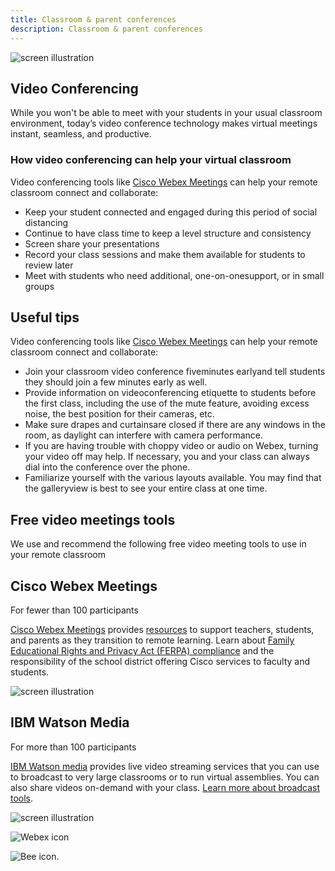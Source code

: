 ```yaml
---
title: Classroom & parent conferences
description: Classroom & parent conferences
---
```


<Row className="title-with-text">
  <Column colMd={2} colLg={3}>

![screen illustration](images/conferences-contenttop.png)

  </Column>
  <Column colMd={6} colLg={8}>

## Video Conferencing

While you won't be able to meet with your students in your usual classroom environment, today’s video conference technology makes virtual meetings instant, seamless, and productive.

### How video conferencing can help your virtual classroom

Video conferencing tools like [Cisco Webex Meetings](https://www.webex.com/webexremoteedu.html) can help your remote classroom connect and collaborate:

<ul>
<li>Keep your student connected and engaged during this period of social distancing</li>
<li>Continue to have class time to keep a level structure and consistency</li>
<li>Screen share your presentations</li>
<li>Record your class sessions and make them available for students to review later</li>
<li>Meet with students who need additional, one-on-onesupport, or in small groups</li>
</ul>

  </Column>
</Row>




<Row className="title-with-text">
  <Column colMd={2} colLg={3}>

## Useful tips

  </Column>
  <Column colMd={6} colLg={8}>

Video conferencing tools like [Cisco Webex Meetings](https://www.webex.com/webexremoteedu.html) can help your remote classroom connect and collaborate:

<ul>
  <li>Join your classroom video conference fiveminutes earlyand tell students they should join a few minutes early as well.</li>
  <li>Provide information on videoconferencing etiquette to students before the first class, including the use of the mute feature, avoiding excess noise, the best position for their cameras, etc.</li>
  <li>Make sure drapes and curtainsare closed if there are any windows in the room, as daylight can interfere with camera performance.</li>
  <li>If you are having trouble with choppy video or audio on Webex, turning your video off may help. If necessary, you and your class can always dial into the conference over the phone.</li>
  <li>Familiarize yourself with the various layouts available. You may find that the galleryview is best to see your entire class at one time.</li>
</ul>

  </Column>
</Row>


## Free video meetings tools

We use and recommend the following free video meeting tools to use in your remote classroom

<Row className="title-with-text">
  <Column colMd={2} colLg={3}>

## Cisco Webex Meetings
For fewer than 100 participants

  </Column>
  <Column colMd={4} colLg={5}>

[Cisco Webex Meetings](https://www.webex.com/webexremoteedu.html) provides [resources](https://www.webex.com/webexremoteedu.html) to support teachers, students, and parents as they transition to remote learning. Learn about [Family Educational Rights and Privacy Act (FERPA) compliance](https://www.cisco.com/c/dam/en_us/solutions/industries/docs/education/guardian-privacy-security-faq.pdf) and the responsibility of the school district offering Cisco services to faculty and students.

  </Column>
  <Column colMd={2} colLg={4}>

![screen illustration](images/webex-meetings-thumbnail.png)


  </Column>
</Row>
<Row className="title-with-text">
  <Column colMd={2} colLg={3}>

## IBM Watson Media
For more than 100 participants

  </Column>
  <Column colMd={4} colLg={5}>

[IBM Watson media](https://www.ibm.com/watson/media) provides live video streaming services that you can use to broadcast to very large classrooms or to run virtual assemblies. You can also share videos on-demand with your class. [Learn more about broadcast tools](https://w3.ibm.com/w3publisher/pmc-distance-learning-enablemet/tools-and-resources/lectures-assemblies).

  </Column>
  <Column colMd={2} colLg={4}>

![screen illustration](images/watson-media-thumbnail.png)

  </Column>
</Row>

<Row className="resource-card-group">
  <Column colMd={3} colLg={4} noGutterSm>
  <ResourceCard
  subTitle="Cisco Webex Teams"
  actionIcon="launch"
  aspectRatio="2:1"
  href="https://www.webex.com/pricing/index.html"
  >

![Webex icon](../images/icons/webex-icon.png)

  </ResourceCard>
</Column>
<Column colMd={3} colLg={4} noGutterSm>
 <ResourceCard
  subTitle="IBM Watson Media"
  actionIcon="launch"
  aspectRatio="2:1"
  href="https://www.ibm.com/watson/media"
  >

![Bee icon.](../images/icons/bee-icon.svg)

  </ResourceCard>
</Column>
</Row>

